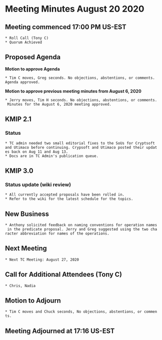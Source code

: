 = Meeting Minutes August 20 2020 =
== Meeting commenced 17:00 PM US-EST ==
 * Roll Call (Tony C)
 * Quorum Achieved

== Proposed Agenda ==

'''Motion to approve Agenda''' 

 * Tim C moves, Greg seconds. No objections, abstentions, or comments. Agenda approved.

'''Motion to approve previous meeting minutes from August 6, 2020'''

 * Jerry moves, Tim H seconds. No objections, abstentions, or comments. Minutes for the August 6, 2020 meeting approved.

== KMIP 2.1 ==
=== Status ===
 * TC admin needed two small editorial fixes to the SoUs for Cryptsoft and Utimaco before continuing. Crypsoft and Utimaco posted their updates back on Aug 11 and Aug 13. 
 * Docs are in TC Admin's publication queue.
 
== KMIP 3.0 ==

=== Status update (wiki review) ===
 * All currently accepted proposals have been rolled in.
 * Refer to the wiki for the latest schedule for the topics.
 
== New Business ==
 * Anthony solicited feedback on naming conventions for operation names in the predicate proposal. Jerry and Greg suggested using the two character abbreviation for names of the operations. 
 
== Next Meeting ==
 * Next TC Meeting: August 27, 2020

== Call for Additional Attendees (Tony C) ==
 * Chris, Nadia

== Motion to Adjourn ==
 * Tim C moves and Chuck seconds, No objections, abstentions, or comments.

== Meeting Adjourned at 17:16 US-EST ==
